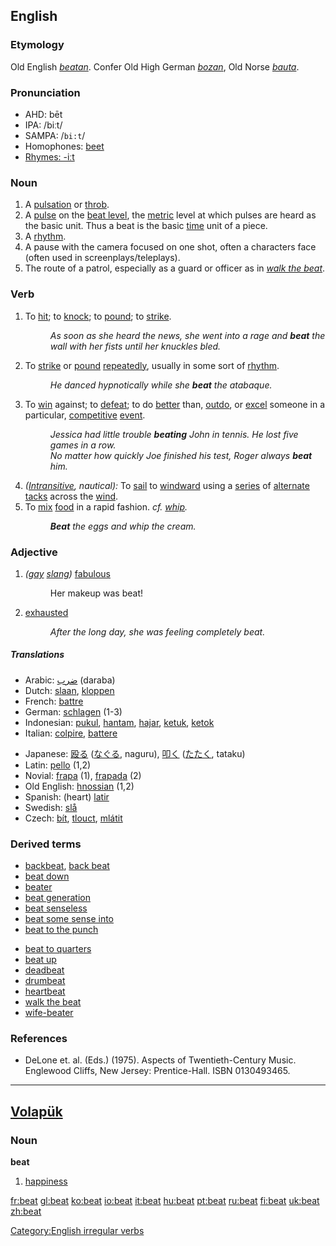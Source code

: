 ==English==

===Etymology===
Old English ''[[beatan]]''. Confer Old High German ''[[bozan]]'', Old Norse ''[[bauta]]''.

===Pronunciation===
*AHD: bēt
*IPA: /biːt/
*SAMPA: /<tt>bi:t</tt>/
*Homophones: [[beet]]
*[[Rhymes:English:-iːt|Rhymes: -iːt]]

===Noun===
{{en-noun|beat|beats}}
# A [[pulsation]] or [[throb]].
# A [[pulse]] on the [[beat level]], the [[metric]] level at which pulses are heard as the basic unit.  Thus a beat is the basic [[time]] unit of a piece.
# A [[rhythm]].
# A pause with the camera focused on one shot, often a characters face (often used in screenplays/teleplays).
# The route of a patrol, especially as a guard or officer as in ''[[walk the beat]]''.

===Verb===
[[Category:English irregular verbs]]
{{en-verb2|'''to beat'''|'''[[beats]]'''|'''[[beat]]'''|'''[[beaten]]'''|'''[[beating]]'''}}
# To [[hit]]; to [[knock]]; to [[pound]]; to [[strike]].
#:''As soon as she heard the news, she went into a rage and '''beat''' the wall with her fists until her knuckles bled.''
# To [[strike]] or [[pound]] [[repeatedly]], usually in some sort of [[rhythm]].
#:''He danced hypnotically while she '''beat''' the atabaque.''
# To [[win]] against; to [[defeat]]; to do [[better]] than, [[outdo]], or [[excel]] someone in a particular, [[competitive]] [[event]].
#:''Jessica had little trouble '''beating''' John in tennis.  He lost five games in a row.''
#:''No matter how quickly Joe finished his test, Roger always '''beat''' him.''
# ''([[Intransitive]], nautical):'' To [[sail]] to [[windward]] using a [[series]] of [[alternate]] [[tack]]s across the [[wind]].
# To [[mix]] [[food]] in a rapid fashion. ''cf. [[whip]].''
#:'''''Beat''' the eggs and whip the cream.''

===Adjective===
# ''([[gay]] [[slang]])'' [[fabulous]]
#:Her makeup was beat!
# [[exhausted]]
#:''After the long day, she was feeling completely beat.''

=====Translations=====
{{top}}
*Arabic: [[ضرب]] (daraba)
*Dutch: [[slaan]], [[kloppen]]
*French: [[battre]]
*German: [[schlagen]] (1-3)
*Indonesian: [[pukul]], [[hantam]], [[hajar]], [[ketuk]], [[ketok]]
*Italian: [[colpire]], [[battere]]
{{mid}}
*Japanese: [[殴る]] ([[なぐる]], naguru), [[叩く]] ([[たたく]], tataku)
*Latin: [[pello]] (1,2)
*Novial: [[frapa]] (1), [[frapada]] (2)
*Old English: [[hnossian]] (1,2)
*Spanish: (heart) [[latir]]
*Swedish: [[slå]]
*Czech: [[bít]], [[tlouct]], [[mlátit]]
{{bottom}}

===Derived terms===
{{top}}
*[[backbeat]], [[back beat]]
*[[beat down]]
*[[beater]]
*[[beat generation]]
*[[beat senseless]]
*[[beat some sense into]]
*[[beat to the punch]]
{{mid}}
*[[beat to quarters]]
*[[beat up]]
*[[deadbeat]]
*[[drumbeat]]
*[[heartbeat]]
*[[walk the beat]]
*[[wife-beater]]
{{bottom}}

===References===
*DeLone et. al. (Eds.) (1975). Aspects of Twentieth-Century Music. Englewood Cliffs, New Jersey: Prentice-Hall. ISBN 0130493465.

----

==[[Volapük]]==
===Noun===
'''beat'''

# [[happiness]]

[[fr:beat]]
[[gl:beat]]
[[ko:beat]]
[[io:beat]]
[[it:beat]]
[[hu:beat]]
[[pt:beat]]
[[ru:beat]]
[[fi:beat]]
[[uk:beat]]
[[zh:beat]]